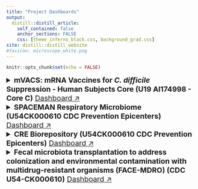 ```yaml
---
title: "Project Dashboards"
output:
  distill::distill_article:
    self_contained: false
    anchor_sections: FALSE
    css: [theme_inferno_black.css, background_grad.css]
site: distill::distill_website
#favicon: microscope_white.png
---
```


```r

knitr::opts_chunk$set(echo = FALSE)

```
  
  
<details>
<summary style='font-size:1.2rem'> **mVACS: mRNA Vaccines for _C. difficile_ Suppression - Human Subjects Core (U19 AI174998 - Core C)** <a href="biorepo_reports/biorepository_report_mVACS.html" target="_blank">Dashboard ↗</a> </summary>    
  
<iframe src="biorepo_reports/biorepository_report_mVACS.html" width=800 height=800 style="border: 0; box-shadow: 5px 5px 56px 0px rgba(0,0,0,0.25);"></iframe>  

</details>  


<details>
<summary style='font-size:1.2rem'> **SPACEMAN Respiratory Microbiome (U54CK000610 CDC Prevention Epicenters)** <a href="data_cstar/spaceman/p_study_specimen_totals_spaceman.html" target="_blank">Dashboard ↗</a> </summary>    
  
<iframe src="data_cstar/spaceman/p_study_specimen_totals_spaceman.html" width=800 height=550 style="border: 0; box-shadow: 5px 5px 56px 0px rgba(0,0,0,0.25);"></iframe>  

</details>  


<details>
<summary style='font-size:1.2rem'> **CRE Biorepository (U54CK000610 CDC Prevention Epicenters)** <a href="data_cstar/cre/p_study_specimen_totals_cre.html" target="_blank">Dashboard ↗</a> </summary>    
  
<iframe src="data_cstar/cre/p_study_specimen_totals_cre.html" width=800 height=550 style="border: 0; box-shadow: 5px 5px 56px 0px rgba(0,0,0,0.25);"></iframe>  

</details>  


<details>
<summary style='font-size:1.2rem'> **Fecal microbiota transplantation to address colonization and environmental contamination with multidrug-resistant organisms (FACE-MDRO) (CDC U54-CK000610)** <a href="project_reports/facemdro_screening_report.html" target="_blank">Dashboard ↗</a> </summary>

<iframe src="project_reports/facemdro_screening_report.html" width=800 height=550 style="border: 0; box-shadow: 5px 5px 56px 0px rgba(0,0,0,0.25);"></iframe>
  
</details>  




 <br>

 <br>

 <br>
 
